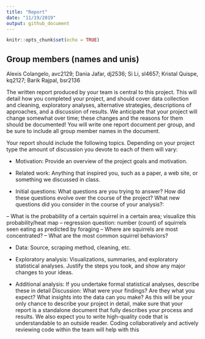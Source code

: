 ```yaml
---
title: "Report"
date: "11/19/2019"
output: github_document
---
```


```r
knitr::opts_chunk$set(echo = TRUE)
```

## Group members (names and unis)
Alexis Colangelo, avc2129;
Dania Jafar, dj2536;
Si Li, sl4657;
Kristal Quispe, kq2127;
Barik Rajpal, bsr2136

The written report produced by your team is central to this project. This will detail how you completed your project, and should cover data collection and cleaning, exploratory analyses, alternative strategies, descriptions of approaches, and a discussion of results. We anticipate that your project will change somewhat over time; these changes and the reasons for them should be documented! You will write one report document per group, and be sure to include all group member names in the document.

Your report should include the following topics. Depending on your project type the amount of discussion you devote to each of them will vary:

* Motivation: Provide an overview of the project goals and motivation.

* Related work: Anything that inspired you, such as a paper, a web site, or something we discussed in class.

* Initial questions: What questions are you trying to answer? How did these questions evolve over the course of the project? What new questions did you consider in the course of your analysis?:

-- What is the probability of a certain squirrel in a certain area; visualize this probability/heat map
-- regression question: number (count) of squirrels seen eating as predicted by foraging 
-- Where are squirrels are most concentrated?
-- What are the most common squirrel behaviors? 

* Data: Source, scraping method, cleaning, etc.

* Exploratory analysis: Visualizations, summaries, and exploratory statistical analyses. Justify the steps you took, and show any major changes to your ideas.

* Additional analysis: If you undertake formal statistical analyses, describe these in detail
Discussion: What were your findings? Are they what you expect? What insights into the data can you make?
As this will be your only chance to describe your project in detail, make sure that your report is a standalone document that fully describes your process and results. We also expect you to write high-quality code that is understandable to an outside reader. Coding collaboratively and actively reviewing code within the team will help with this